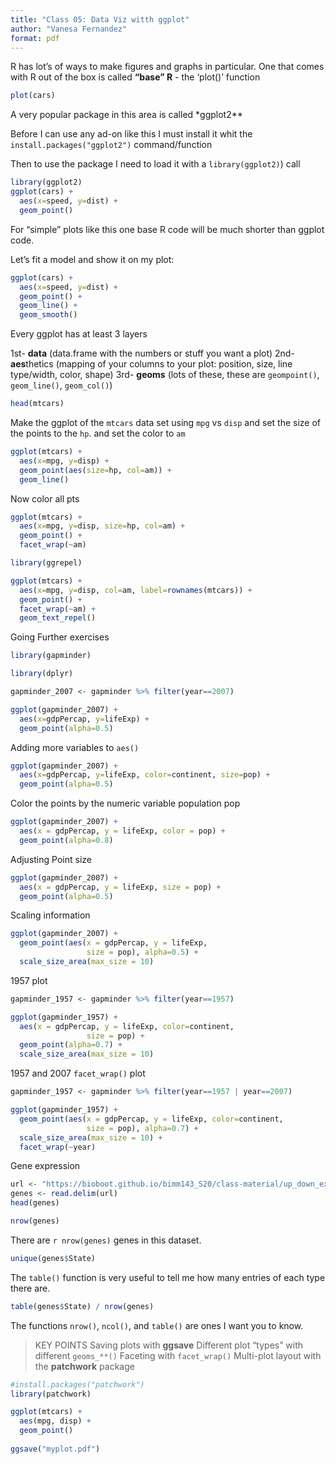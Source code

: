```yaml
---
title: "Class 05: Data Viz witth ggplot"
author: "Vanesa Fernandez"
format: pdf
---
```


R has lot's of ways to make figures and graphs in particular.
One that comes with R out of the box is called **"base" R** - the 'plot()' function 

```r
plot(cars)
```

A very popular package in this area is called *ggplot2**

Before I can use any ad-on like this I must install it whit the `install.packages("ggplot2")` command/function

Then to use the package I need to load it with a `library(ggplot2)`) call

```r
library(ggplot2)
ggplot(cars) + 
  aes(x=speed, y=dist) + 
  geom_point()
```

For "simple" plots like this one base R code will be much shorter than ggplot code. 

Let's fit a model and show it on my plot:
```r
ggplot(cars) + 
  aes(x=speed, y=dist) + 
  geom_point() + 
  geom_line() +
  geom_smooth()
```

Every ggplot has at least 3 layers

1st- **data** (data.frame with the numbers or stuff you want a plot)
2nd- **aes**thetics (mapping of your columns to your plot: position, size, line type/width, color, shape)
3rd- **geoms** (lots of these, these are `geompoint()`, `geom_line()`, `geom_col()`)

```r
head(mtcars)
```

Make the ggplot of the `mtcars` data set using `mpg` vs `disp`
and set the size of the points to the `hp`.
and set the color to `am`

```r
ggplot(mtcars) + 
  aes(x=mpg, y=disp) + 
  geom_point(aes(size=hp, col=am)) +
  geom_line()
```


Now color all pts 
```r
ggplot(mtcars) + 
  aes(x=mpg, y=disp, size=hp, col=am) + 
  geom_point() +
  facet_wrap(~am)
```

```r
library(ggrepel)

ggplot(mtcars) + 
  aes(x=mpg, y=disp, col=am, label=rownames(mtcars)) +
  geom_point() +
  facet_wrap(~am) +
  geom_text_repel()
```

Going Further exercises
```r
library(gapminder)
```

```r
library(dplyr)

gapminder_2007 <- gapminder %>% filter(year==2007)
```

```r
ggplot(gapminder_2007) +
  aes(x=gdpPercap, y=lifeExp) +
  geom_point(alpha=0.5)
```
Adding more variables to `aes()`
```r
ggplot(gapminder_2007) +
  aes(x=gdpPercap, y=lifeExp, color=continent, size=pop) +
  geom_point(alpha=0.5)
```
Color the points by the numeric variable population pop
```r
ggplot(gapminder_2007) + 
  aes(x = gdpPercap, y = lifeExp, color = pop) +
  geom_point(alpha=0.8)
```
Adjusting Point size
```r
ggplot(gapminder_2007) + 
  aes(x = gdpPercap, y = lifeExp, size = pop) +
  geom_point(alpha=0.5)
```
Scaling information
```r
ggplot(gapminder_2007) + 
  geom_point(aes(x = gdpPercap, y = lifeExp,
                 size = pop), alpha=0.5) + 
  scale_size_area(max_size = 10)
```
1957 plot
```r
gapminder_1957 <- gapminder %>% filter(year==1957)

ggplot(gapminder_1957) + 
  aes(x = gdpPercap, y = lifeExp, color=continent,
                 size = pop) +
  geom_point(alpha=0.7) + 
  scale_size_area(max_size = 10) 
```
1957 and 2007  `facet_wrap()` plot
```r
gapminder_1957 <- gapminder %>% filter(year==1957 | year==2007)

ggplot(gapminder_1957) + 
  geom_point(aes(x = gdpPercap, y = lifeExp, color=continent,
                 size = pop), alpha=0.7) + 
  scale_size_area(max_size = 10) +
  facet_wrap(~year)
```

Gene expression 
```r
url <- "https://bioboot.github.io/bimm143_S20/class-material/up_down_expression.txt"
genes <- read.delim(url)
head(genes)
```

```r
nrow(genes)
```

There are `r nrow(genes)` genes in this dataset.

```r
unique(genes$State)
```
The `table()` function is very useful to tell me how many entries of each type there are. 

```r
table(genes$State) / nrow(genes)
```

The functions `nrow()`, `ncol()`, and `table()` are ones I want you to know. 

> KEY POINTS
Saving plots with **ggsave**
Different plot "types" with different `geoms_**()`
Faceting with `facet_wrap()`
Multi-plot layout with the **patchwork** package

```r
#install.packages("patchwork")
library(patchwork)
```


```r
ggplot(mtcars) +
  aes(mpg, disp) +
  geom_point()
  
ggsave("myplot.pdf")
```


